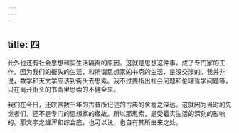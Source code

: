 ```yaml
---
---
---
```

title: 四
---



此外也还有社会思想和实生活隔离的原因。这就是思想这件事，成了专门家的工作。因为我们的街头的生活，和所谓思想家的书斋的生活，是没交涉的。我并非说，数学和天文学应该到街头去思索。我不过要指出社会问题和伦理哲学问题等，只在离开街头的书斋里思索的不健全来。

我们在今日，还叹赏数千年的古昔所记述的古典的含蓄之深远。这就因为当时的先觉者们，还不是专门的思想家的缘故。所以那思索，是受着实生活的深刻的影响的。那文字之雄浑和综合底，也可以说，也自有其所由来之处。